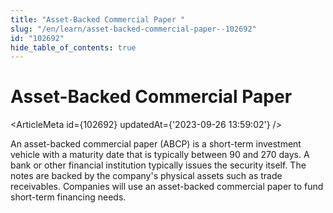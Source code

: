 ```yaml
---
title: "Asset-Backed Commercial Paper "
slug: "/en/learn/asset-backed-commercial-paper--102692"
id: "102692"
hide_table_of_contents: true
---
```



# Asset-Backed Commercial Paper 

<ArticleMeta id={102692} updatedAt={'2023-09-26 13:59:02'} />
<div className='border-solid border-b border-t-0 my-4 border-[var(--ifm-color-gray-300)]' />

An asset-backed commercial paper (ABCP) is a short-term investment vehicle with a maturity date that is typically between 90 and 270 days. A bank or other financial institution typically issues the security itself. The notes are backed by the company's physical assets such as trade receivables. Companies will use an asset-backed commercial paper to fund short-term financing needs.
